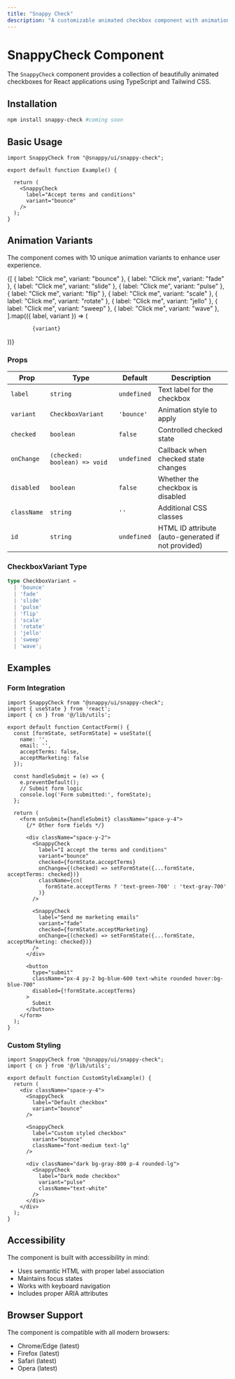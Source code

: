 ```yaml
---
title: "Snappy Check"
description: "A customizable animated checkbox component with animation variants"
---
```




# SnappyCheck Component

The `SnappyCheck` component provides a collection of beautifully animated checkboxes for React applications using TypeScript and Tailwind CSS.

## Installation

```bash
npm install snappy-check #coming soon
```

## Basic Usage

```tsx
import SnappyCheck from "@snappy/ui/snappy-check";

export default function Example() {
  
  return (
    <SnappyCheck
      label="Accept terms and conditions"
      variant="bounce"
    />
  );
}
```

## Animation Variants

The component comes with 10 unique animation variants to enhance user experience.

<div className="flex flex-wrap gap-6 my-8 border-1 border-zinc-800 rounded-lg py-5 px-5 justify-center">
  {[
    { label: "Click me", variant: "bounce" },
    { label: "Click me", variant: "fade" },
    { label: "Click me", variant: "slide" },
    { label: "Click me", variant: "pulse" },
    { label: "Click me", variant: "flip" },
    { label: "Click me", variant: "scale" },
    { label: "Click me", variant: "rotate" },
    { label: "Click me", variant: "jello" },
    { label: "Click me", variant: "sweep" },
    { label: "Click me", variant: "wave" },
  ].map(({ label, variant }) => (
    <div
      key={variant}
      className="flex flex-col items-center gap-2 p-4 bg-gray-50 dark:bg-gray-800 rounded-lg"
    >
      <SnappyCheck label={label} variant={variant} />
      <code className="text-sm bg-gray-100 dark:bg-gray-700 text-gray-800 dark:text-gray-200 px-2 py-1 rounded">
        {variant}
      </code>
    </div>
  ))}
</div>



### Props

| Prop | Type | Default | Description |
| ---- | ---- | ------- | ----------- |
| `label` | `string` | `undefined` | Text label for the checkbox |
| `variant` | `CheckboxVariant` | `'bounce'` | Animation style to apply |
| `checked` | `boolean` | `false` | Controlled checked state |
| `onChange` | `(checked: boolean) => void` | `undefined` | Callback when checked state changes |
| `disabled` | `boolean` | `false` | Whether the checkbox is disabled |
| `className` | `string` | `''` | Additional CSS classes |
| `id` | `string` | `undefined` | HTML ID attribute (auto-generated if not provided) |

### CheckboxVariant Type

```typescript
type CheckboxVariant =
  | 'bounce'
  | 'fade'
  | 'slide'
  | 'pulse'
  | 'flip'
  | 'scale'
  | 'rotate'
  | 'jello'
  | 'sweep'
  | 'wave';
```

## Examples

### Form Integration

```tsx
import SnappyCheck from "@snappy/ui/snappy-check";
import { useState } from 'react';
import { cn } from '@/lib/utils';

export default function ContactForm() {
  const [formState, setFormState] = useState({
    name: '',
    email: '',
    acceptTerms: false,
    acceptMarketing: false
  });
  
  const handleSubmit = (e) => {
    e.preventDefault();
    // Submit form logic
    console.log('Form submitted:', formState);
  };
  
  return (
    <form onSubmit={handleSubmit} className="space-y-4">
      {/* Other form fields */}
      
      <div className="space-y-2">
        <SnappyCheck
          label="I accept the terms and conditions"
          variant="bounce"
          checked={formState.acceptTerms}
          onChange={(checked) => setFormState({...formState, acceptTerms: checked})}
          className={cn(
            formState.acceptTerms ? 'text-green-700' : 'text-gray-700'
          )}
        />
        
        <SnappyCheck
          label="Send me marketing emails"
          variant="fade"
          checked={formState.acceptMarketing}
          onChange={(checked) => setFormState({...formState, acceptMarketing: checked})}
        />
      </div>
      
      <button 
        type="submit"
        className="px-4 py-2 bg-blue-600 text-white rounded hover:bg-blue-700"
        disabled={!formState.acceptTerms}
      >
        Submit
      </button>
    </form>
  );
}
```

### Custom Styling

```tsx
import SnappyCheck from "@snappy/ui/snappy-check";
import { cn } from '@/lib/utils';

export default function CustomStyleExample() {
  return (
    <div className="space-y-4">
      <SnappyCheck
        label="Default checkbox"
        variant="bounce"
      />
      
      <SnappyCheck
        label="Custom styled checkbox"
        variant="bounce"
        className="font-medium text-lg"
      />
      
      <div className="dark bg-gray-800 p-4 rounded-lg">
        <SnappyCheck
          label="Dark mode checkbox"
          variant="pulse"
          className="text-white"
        />
      </div>
    </div>
  );
}
```

## Accessibility

The component is built with accessibility in mind:

- Uses semantic HTML with proper label association
- Maintains focus states
- Works with keyboard navigation
- Includes proper ARIA attributes


## Browser Support

The component is compatible with all modern browsers:

- Chrome/Edge (latest)
- Firefox (latest)
- Safari (latest)
- Opera (latest)
